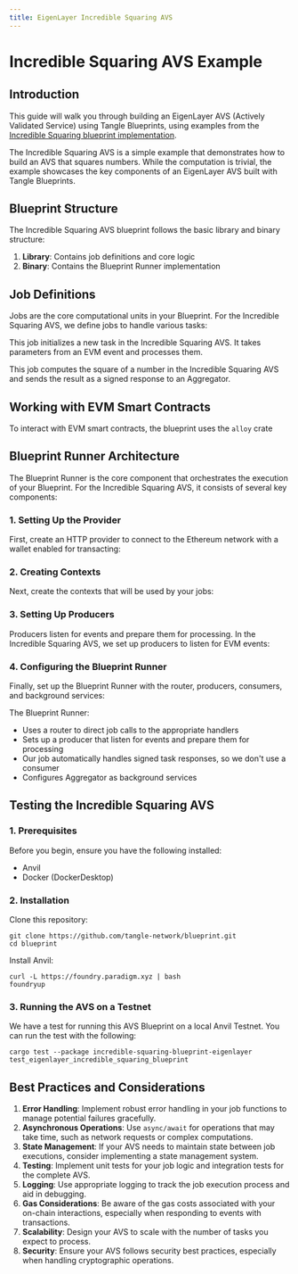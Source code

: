 ```yaml
---
title: EigenLayer Incredible Squaring AVS
---
```



# Incredible Squaring AVS Example

## Introduction

This guide will walk you through building an EigenLayer AVS (Actively Validated Service) using Tangle Blueprints, using examples from the
[Incredible Squaring blueprint implementation](https://github.com/tangle-network/blueprint/tree/main/examples/incredible-squaring-eigenlayer).

The Incredible Squaring AVS is a simple example that demonstrates how to build an AVS that squares numbers. While the computation is trivial, the example showcases the key components of an EigenLayer AVS built with Tangle Blueprints.

## Blueprint Structure

The Incredible Squaring AVS blueprint follows the basic library and binary structure:

1. **Library**: Contains job definitions and core logic
2. **Binary**: Contains the Blueprint Runner implementation

## Job Definitions

Jobs are the core computational units in your Blueprint. For the Incredible Squaring AVS, we define jobs to handle various tasks:

<GithubFileReaderDisplay
  url="https://github.com/tangle-network/blueprint/blob/d47f974b008712787982366a7ff1945d67e0035f/examples/incredible-squaring-eigenlayer/src/jobs/initialize_task.rs"
  fromLine={13}
  toLine={46}
  title="Initialize Task Job Definition"
/>

This job initializes a new task in the Incredible Squaring AVS. It takes parameters from an EVM event and processes them.

<GithubFileReaderDisplay
  url="https://github.com/tangle-network/blueprint/blob/d47f974b008712787982366a7ff1945d67e0035f/examples/incredible-squaring-eigenlayer/src/jobs/compute_x_square.rs"
  fromLine={21}
  toLine={109}
  title="Compute X Square Job Definition"
/>

This job computes the square of a number in the Incredible Squaring AVS and sends the result as a signed response to an Aggregator.

## Working with EVM Smart Contracts

To interact with EVM smart contracts, the blueprint uses the `alloy` crate

<GithubFileReaderDisplay
  url="https://github.com/tangle-network/blueprint/blob/d47f974b008712787982366a7ff1945d67e0035f/examples/incredible-squaring-eigenlayer/src/lib.rs"
  fromLine={27}
  toLine={41}
  title="Contract Definitions using Alloy's sol! macro"
/>

## Blueprint Runner Architecture

The Blueprint Runner is the core component that orchestrates the execution of your Blueprint. For the Incredible Squaring AVS, it consists of several key components:

### 1. Setting Up the Provider

First, create an HTTP provider to connect to the Ethereum network with a wallet enabled for transacting:

<GithubFileReaderDisplay
  url="https://github.com/tangle-network/blueprint/blob/d47f974b008712787982366a7ff1945d67e0035f/examples/incredible-squaring-eigenlayer/src/main.rs"
  fromLine={32}
  toLine={36}
  title="Provider Setup"
/>

### 2. Creating Contexts

Next, create the contexts that will be used by your jobs:

<GithubFileReaderDisplay
  url="https://github.com/tangle-network/blueprint/blob/d47f974b008712787982366a7ff1945d67e0035f/examples/incredible-squaring-eigenlayer/src/main.rs"
  fromLine={39}
  toLine={43}
  title="Context Creation"
/>

### 3. Setting Up Producers

Producers listen for events and prepare them for processing. In the Incredible Squaring AVS, we set up producers to listen for EVM events:

<GithubFileReaderDisplay
  url="https://github.com/tangle-network/blueprint/blob/d47f974b008712787982366a7ff1945d67e0035f/examples/incredible-squaring-eigenlayer/src/main.rs"
  fromLine={63}
  toLine={69}
  title="Producer Setup"
/>

### 4. Configuring the Blueprint Runner

Finally, set up the Blueprint Runner with the router, producers, consumers, and background services:

<GithubFileReaderDisplay
  url="https://github.com/tangle-network/blueprint/blob/d47f974b008712787982366a7ff1945d67e0035f/examples/incredible-squaring-eigenlayer/src/main.rs"
  fromLine={72}
  toLine={86}
  title="BlueprintRunner Setup"
/>

The Blueprint Runner:
- Uses a router to direct job calls to the appropriate handlers
- Sets up a producer that listen for events and prepare them for processing
- Our job automatically handles signed task responses, so we don't use a consumer
- Configures Aggregator as background services

## Testing the Incredible Squaring AVS

### 1. Prerequisites

Before you begin, ensure you have the following installed:

- Anvil
- Docker (DockerDesktop)

### 2. Installation

Clone this repository:

```shell
git clone https://github.com/tangle-network/blueprint.git
cd blueprint
```

Install Anvil:

```shell
curl -L https://foundry.paradigm.xyz | bash
foundryup
```

### 3. Running the AVS on a Testnet

We have a test for running this AVS Blueprint on a local Anvil Testnet. You can run the test with the following:

```shell
cargo test --package incredible-squaring-blueprint-eigenlayer test_eigenlayer_incredible_squaring_blueprint
```

## Best Practices and Considerations

1. **Error Handling**: Implement robust error handling in your job functions to manage potential failures gracefully.
2. **Asynchronous Operations**: Use `async/await` for operations that may take time, such as network requests or complex computations.
3. **State Management**: If your AVS needs to maintain state between job executions, consider implementing a state management system.
4. **Testing**: Implement unit tests for your job logic and integration tests for the complete AVS.
5. **Logging**: Use appropriate logging to track the job execution process and aid in debugging.
6. **Gas Considerations**: Be aware of the gas costs associated with your on-chain interactions, especially when responding to events with transactions.
7. **Scalability**: Design your AVS to scale with the number of tasks you expect to process.
8. **Security**: Ensure your AVS follows security best practices, especially when handling cryptographic operations.
